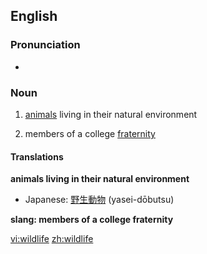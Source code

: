 ==English==

===Pronunciation===
* {{IPA|/ˈwaɪldlaɪf/}}

===Noun===
{{en-noun|-}}

# [[animals]] living in their natural environment
# {{Slang}} members of a college [[fraternity]]

====Translations====
'''animals living in their natural environment'''
{{top}}
{{mid}}
*Japanese: [[野生動物]] (yasei-dōbutsu)
{{bottom}}

'''slang: members of a college fraternity'''
{{top}}
{{mid}}
{{bottom}}

[[vi:wildlife]]
[[zh:wildlife]]
